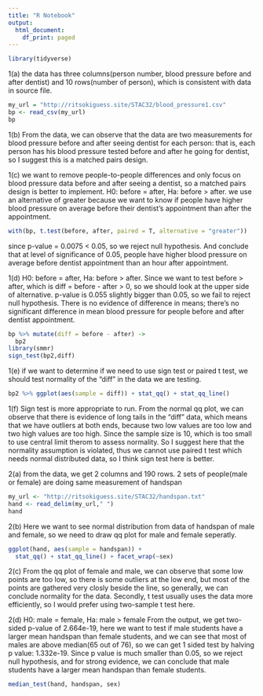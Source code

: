 ```yaml
---
title: "R Notebook"
output:
  html_document:
    df_print: paged
---
```


```r
library(tidyverse)
```
1(a)
the data has three columns(person number, blood pressure before and after dentist) and 10 rows(number of person), which is consistent with data in source file.
```r
my_url = "http://ritsokiguess.site/STAC32/blood_pressure1.csv"
bp <- read_csv(my_url)
bp
```

1(b)
From the data, we can observe that the data are two measurements for blood pressure before and after seeing dentist for each person: that is, each person has his blood pressure tested before and after he going for dentist, so I suggest this is a matched pairs design.


1(c)
we want to remove people-to-people differences and only focus on blood pressure data before and after seeing a dentist, so a matched pairs design is better to implement.
H0: before = after, Ha: before > after.
we use an alternative of greater because we want to know if people have higher blood pressure on average before their dentist’s appointment than after the appointment.
```r
with(bp, t.test(before, after, paired = T, alternative = "greater"))

```
since p-value = 0.0075 < 0.05, so we reject null hypothesis. And conclude that at level of significance of 0.05, people have higher blood pressure on average before dentist appointment than an hour after appointment.

1(d)
H0: before = after, Ha: before > after. Since we want to test before > after, which is diff = before - after > 0, so we should look at the upper side of alternative.
p-value is 0.055 slightly bigger than 0.05, so we fail to reject null hypothesis. There is no evidence of difference in means; there's no significant difference in mean blood pressure for people before and after dentist appointment.
```r
bp %>% mutate(diff = before - after) -> 
  bp2
library(smmr)
sign_test(bp2,diff)
```

1(e)
if we want to determine if we need to use sign test or paired t test, we should test normality of the "diff" in the data we are testing.
```r
bp2 %>% ggplot(aes(sample = diff)) + stat_qq() + stat_qq_line()
```

1(f)
Sign test is more appropriate to run.
From the normal qq plot, we can observe that there is evidence of long tails in the "diff" data, which means that we have outliers at both ends, because two low values are too low and two high values are too high. Since the sample size is 10, which is too small to use central limit therom to assess normality. So I suggest here that the normality assumption is violated, thus we cannot use paired t test which needs normal distributed data, so I think sign test here is better.





2(a)
from the data, we get 2 columns and 190 rows. 2 sets of people(male or female) are doing same measurement of handspan
```r
my_url <- "http://ritsokiguess.site/STAC32/handspan.txt"
hand <- read_delim(my_url," ")
hand
```


2(b)
Here we want to see normal distribution from data of handspan of male and female, so we need to draw qq plot for male and female seperatly.
```r
ggplot(hand, aes(sample = handspan)) + 
  stat_qq() + stat_qq_line() + facet_wrap(~sex)
```



2(c)
From the qq plot of female and male, we can observe that some low points are too low, so there is some outliers at the low end, but most of the points are gathered very closly beside the line, so generally, we can conclude normality for the data. Secondly, t test usually uses the data more efficiently, so I would prefer using two-sample t test here.


2(d)
H0: male = female, Ha: male > female
From the output, we get two-sided p-value of 2.664e-19, here we want to test if male students have a larger mean handspan than female students, and we can see that most of males are above median(65 out of 76), so we can get 1 sided test by halving p value: 1.332e-19. 
Since p value is much smaller than 0.05, so we reject null hypothesis, and for strong evidence, we can conclude that male students have a larger mean handspan than female students.
```r
median_test(hand, handspan, sex)

```






















